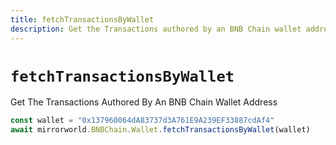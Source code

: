 ```yaml
---
title: fetchTransactionsByWallet
description: Get the Transactions authored by an BNB Chain wallet address
---
```


# `fetchTransactionsByWallet`

Get The Transactions Authored By An BNB Chain Wallet Address

```js
const wallet = "0x137960064dA83737d3A761E9A239EF33887cdAf4"
await mirrorworld.BNBChain.Wallet.fetchTransactionsByWallet(wallet)
```
